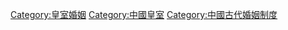 [[Category:皇室婚姻|Category:皇室婚姻]]
[[Category:中國皇室|Category:中國皇室]]
[[Category:中國古代婚姻制度|Category:中國古代婚姻制度]]